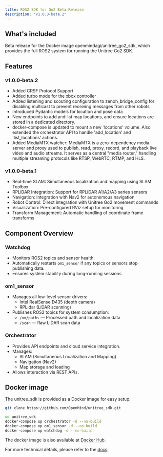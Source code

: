 ```yaml
---
title: ROS2 SDK for Go2 Beta Release
description: "v1.0.0-beta.2"
---
```


## What's included

Beta release for the Docker image openmindagi/unitree_go2_sdk, which provides the full ROS2 system for running the Unitree Go2 SDK.

## Features

### v1.0.0-beta.2
- Added CRSF Protocol Support
- Added turbo mode for the xbox controller
- Added listening and scouting configuration to zenoh_bridge_config for disabling multicast to prevent receiving messages from other robots
- Introduced Pydantic models for location and pose data
- New endpoints to add and list map locations, and ensure locations are stored in a dedicated directory. 
- docker-compose is updated to mount a new 'locations' volume. Also extended the orchestrator API to handle 'add_location' and 'list_locations' actions.
- Added MediaMTX watcher: MediaMTX is a zero-dependency media server and proxy used to publish, read, proxy, record, and playback live video and audio streams. It serves as a central "media router," handling multiple streaming protocols like RTSP, WebRTC, RTMP, and HLS. 

### v1.0.0-beta.1
- Real-time SLAM: Simultaneous localization and mapping using SLAM Toolbox
- RPLiDAR Integration: Support for RPLiDAR A1/A2/A3 series sensors
- Navigation: Integration with Nav2 for autonomous navigation
- Robot Control: Direct integration with Unitree Go2 movement commands
- Visualization: Pre-configured RViz setup for monitoring
- Transform Management: Automatic handling of coordinate frame transforms

## Component Overview

### Watchdog

- Monitors ROS2 topics and sensor health.
- Automatically restarts `om1_sensor` if any topics or sensors stop publishing data.
- Ensures system stability during long-running sessions.

### om1_sensor

- Manages all low-level sensor drivers:
  - Intel RealSense D435 (depth camera)
  - RPLidar (LiDAR scanning)
- Publishes ROS2 topics for system consumption:
  - `/om/paths` — Processed path and localization data
  - `/scan` — Raw LiDAR scan data

### Orchestrator

- Provides API endpoints and cloud service integration.
- Manages:
  - SLAM (Simultaneous Localization and Mapping)
  - Navigation (Nav2)
  - Map storage and loading
- Allows interaction via REST APIs.

## Docker image

The unitree_sdk is provided as a Docker image for easy setup. 
```bash
git clone https://github.com/OpenMind/unitree_sdk.git
```
```bash
cd unitree_sdk
docker-compose up orchestrator -d --no-build
docker-compose up om1_sensor -d --no-build
docker-compose up watchdog -d --no-build
```

The docker image is also available at [Docker Hub](https://hub.docker.com/layers/openmindagi/unitree_go2_sdk/v1.0.0-beta.1).

For more technical details, please refer to the [docs](https://docs.openmind.org/full_autonomy_guidelines/unitree_sdk).